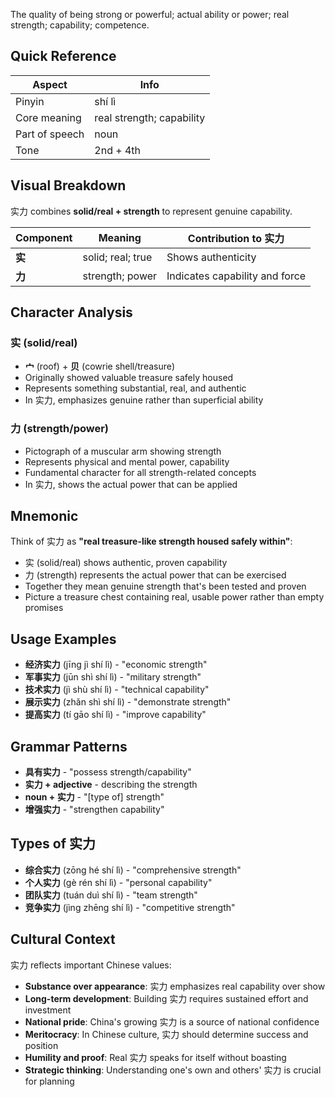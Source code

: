 The quality of being strong or powerful; actual ability or power; real strength; capability;
competence.

## Quick Reference

| Aspect         | Info                      |
| -------------- | ------------------------- |
| Pinyin         | shí lì                    |
| Core meaning   | real strength; capability |
| Part of speech | noun                      |
| Tone           | 2nd + 4th                 |

## Visual Breakdown

实力 combines **solid/real + strength** to represent genuine capability.

| Component | Meaning           | Contribution to 实力           |
| --------- | ----------------- | ------------------------------ |
| **实**    | solid; real; true | Shows authenticity             |
| **力**    | strength; power   | Indicates capability and force |

## Character Analysis

### 实 (solid/real)

- **宀** (roof) + **贝** (cowrie shell/treasure)
- Originally showed valuable treasure safely housed
- Represents something substantial, real, and authentic
- In 实力, emphasizes genuine rather than superficial ability

### 力 (strength/power)

- Pictograph of a muscular arm showing strength
- Represents physical and mental power, capability
- Fundamental character for all strength-related concepts
- In 实力, shows the actual power that can be applied

## Mnemonic

Think of 实力 as **"real treasure-like strength housed safely within"**:

- 实 (solid/real) shows authentic, proven capability
- 力 (strength) represents the actual power that can be exercised
- Together they mean genuine strength that's been tested and proven
- Picture a treasure chest containing real, usable power rather than empty promises

## Usage Examples

- **经济实力** (jīng jì shí lì) - "economic strength"
- **军事实力** (jūn shì shí lì) - "military strength"
- **技术实力** (jì shù shí lì) - "technical capability"
- **展示实力** (zhǎn shì shí lì) - "demonstrate strength"
- **提高实力** (tí gāo shí lì) - "improve capability"

## Grammar Patterns

- **具有实力** - "possess strength/capability"
- **实力 + adjective** - describing the strength
- **noun + 实力** - "[type of] strength"
- **增强实力** - "strengthen capability"

## Types of 实力

- **综合实力** (zōng hé shí lì) - "comprehensive strength"
- **个人实力** (gè rén shí lì) - "personal capability"
- **团队实力** (tuán duì shí lì) - "team strength"
- **竞争实力** (jìng zhēng shí lì) - "competitive strength"

## Cultural Context

实力 reflects important Chinese values:

- **Substance over appearance**: 实力 emphasizes real capability over show
- **Long-term development**: Building 实力 requires sustained effort and investment
- **National pride**: China's growing 实力 is a source of national confidence
- **Meritocracy**: In Chinese culture, 实力 should determine success and position
- **Humility and proof**: Real 实力 speaks for itself without boasting
- **Strategic thinking**: Understanding one's own and others' 实力 is crucial for planning
